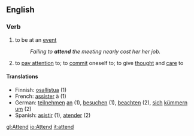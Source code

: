 ==English==

===Verb===
{{regverb|'''attend'''|'''[[attends]]'''|'''[[attended]]'''|'''[[attending]]'''}}
# to be at an [[event]]
#:''Failing to '''attend''' the meeting nearly cost her her job.''
# to [[pay attention]] to; to [[commit]] oneself to; to give [[thought]] and [[care]] to

====Translations====
*Finnish: [[osallistua]] (1)
*French: [[assister]] à (1)
*German: [[teilnehmen]] [[an]] (1), [[besuchen]] (1), [[beachten]] (2), [[sich]] [[kümmern]] [[um]] (2)
*Spanish: [[asistir]] (1), [[atender]] (2)

[[gl:Attend]]
[[io:Attend]]
[[it:attend]]